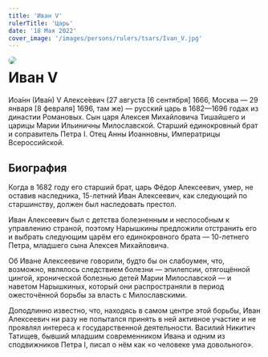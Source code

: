 ```yaml
---
title: 'Иван V'
rulerTitle: 'Царь'
date: '18 Мая 2022'
cover_image: '/images/persons/rulers/tsars/Ivan_V.jpg'
---
```


<img style="float: left; border-radius: 1rem; margin-right: 1rem" src="/images/persons/rulers/tsars/Ivan_V.jpg">

# Иван V

Иоа́нн (Ива́н) V Алексе́евич (27 августа [6 сентября] 1666, Москва — 29 января [8 февраля] 1696, там же) — русский царь в 1682—1696 годах из династии Романовых. Сын царя Алексея Михайловича Тишайшего и царицы Марии Ильиничны Милославской. Старший единокровный брат и соправитель Петра I. Отец Анны Иоанновны, Императрицы Всероссийской.

## Биография

Когда в 1682 году его старший брат, царь Фёдор Алексеевич, умер, не оставив наследника, 15-летний Иван Алексеевич, как следующий по старшинству, должен был наследовать престол.

Иван Алексеевич был с детства болезненным и неспособным к управлению страной, поэтому Нарышкины предложили отстранить его и выбрать следующим царём его единокровного брата — 10-летнего Петра, младшего сына Алексея Михайловича.

Об Иване Алексеевиче говорили, будто бы он слабоумен, что, возможно, являлось следствием болезни — эпилепсии, отягощённой цингой, хронической болезнью детей Марии Милославской — и наветом Нарышкиных, который они распространяли в период ожесточённой борьбы за власть с Милославскими.

Доподлинно известно, что, находясь в самом центре этой борьбы, Иван Алексеевич ни разу не попытался принять в ней активное участие и не проявлял интереса к государственной деятельности. Василий Никитич Татищев, бывший младшим современником Ивана и одним из сподвижников Петра I, писал о нём как «о человеке ума довольного».
